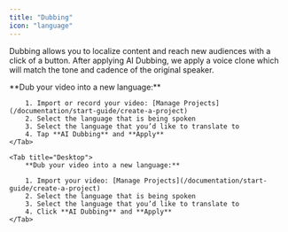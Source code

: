 ```yaml
---
title: "Dubbing"
icon: "language"
---
```


Dubbing allows you to localize content and reach new audiences with a click of a button. After applying AI Dubbing, we apply a voice clone which will match the tone and cadence of the original speaker.

<Tabs>
    <Tab title="iOS">
        **Dub your video into a new language:**

        1. Import or record your video: [Manage Projects](/documentation/start-guide/create-a-project)
        2. Select the language that is being spoken
        3. Select the language that you’d like to translate to
        4. Tap **AI Dubbing** and **Apply**
    </Tab>

    <Tab title="Desktop">
        **Dub your video into a new language:**

        1. Import your video: [Manage Projects](/documentation/start-guide/create-a-project)
        2. Select the language that is being spoken
        3. Select the language that you’d like to translate to
        4. Click **AI Dubbing** and **Apply**
    </Tab>
</Tabs>